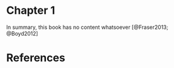 
# Chapter 1

In summary, this book has no content whatsoever [@Fraser2013; @Boyd2012]

# References